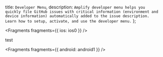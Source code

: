   title: `Developer Menu`,
  description: `Amplify developer menu helps you quickly file GitHub issues with critical information (environment and device information) automatically added to the issue description. Learn how to setup, activate, and use the developer menu.`
};


<Fragments fragments={{ ios: ios0 }} />

test


<Fragments fragments={{ android: android1 }} />
